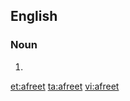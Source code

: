 ==English==

===Noun===
{{en-noun}}

# {{alternative spelling of|ifrit}}

[[et:afreet]]
[[ta:afreet]]
[[vi:afreet]]